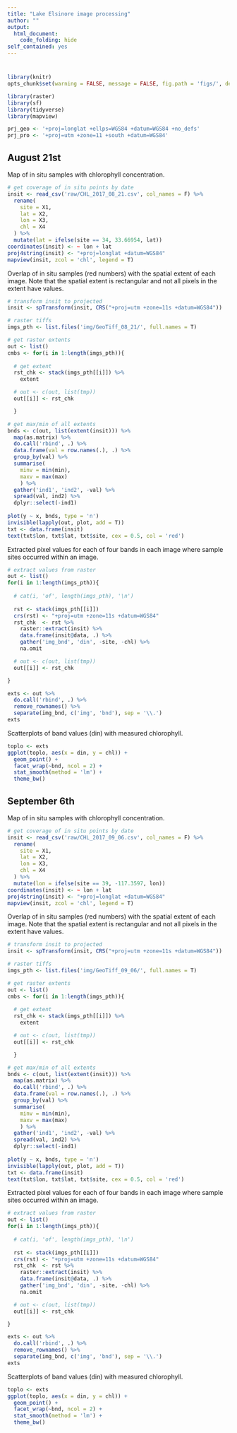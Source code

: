 ```yaml
---
title: "Lake Elsinore image processing"
author: ""
output: 
  html_document:
    code_folding: hide
self_contained: yes
---
```


# {.tabset}

```r
library(knitr)
opts_chunk$set(warning = FALSE, message = FALSE, fig.path = 'figs/', dev.args = list(bg = 'transparent'), eval = T)

library(raster)
library(sf)
library(tidyverse)
library(mapview)

prj_geo <- '+proj=longlat +ellps=WGS84 +datum=WGS84 +no_defs'
prj_pro <- '+proj=utm +zone=11 +south +datum=WGS84'

```

## August 21st

Map of in situ samples with chlorophyll concentration. 

```r
# get coverage of in situ points by date
insit <- read_csv('raw/CHL_2017_08_21.csv', col_names = F) %>% 
  rename(
    site = X1, 
    lat = X2, 
    lon = X3, 
    chl = X4
  ) %>% 
  mutate(lat = ifelse(site == 34, 33.66954, lat)) 
coordinates(insit) <- ~ lon + lat
proj4string(insit) <- "+proj=longlat +datum=WGS84"
mapview(insit, zcol = 'chl', legend = T) 
```

Overlap of in situ samples (red numbers) with the spatial extent of each image. Note that the spatial extent is rectangular and not all pixels in the extent have values.
```r
# transform insit to projected
insit <- spTransform(insit, CRS("+proj=utm +zone=11s +datum=WGS84")) 

# raster tiffs
imgs_pth <- list.files('img/GeoTiff_08_21/', full.names = T)

# get raster extents
out <- list()
cmbs <- for(i in 1:length(imgs_pth)){
  
  # get extent
  rst_chk <- stack(imgs_pth[[i]]) %>% 
    extent 

  # out <- c(out, list(tmp))
  out[[i]] <- rst_chk

  }

# get max/min of all extents
bnds <- c(out, list(extent(insit))) %>%
  map(as.matrix) %>% 
  do.call('rbind', .) %>% 
  data.frame(val = row.names(.), .) %>% 
  group_by(val) %>% 
  summarise(
    minv = min(min), 
    maxv = max(max)
    ) %>% 
  gather('ind1', 'ind2', -val) %>% 
  spread(val, ind2) %>% 
  dplyr::select(-ind1)
  
plot(y ~ x, bnds, type = 'n')  
invisible(lapply(out, plot, add = T))
txt <- data.frame(insit)
text(txt$lon, txt$lat, txt$site, cex = 0.5, col = 'red')
```

Extracted pixel values for each of four bands in each image where sample sites occurred within an image.
```r
# extract values from raster
out <- list()
for(i in 1:length(imgs_pth)){
  
  # cat(i, 'of', length(imgs_pth), '\n')
  
  rst <- stack(imgs_pth[[i]])
  crs(rst) <- "+proj=utm +zone=11s +datum=WGS84"
  rst_chk  <- rst %>% 
    raster::extract(insit) %>% 
    data.frame(insit@data, .) %>%
    gather('img_bnd', 'din', -site, -chl) %>% 
    na.omit

  # out <- c(out, list(tmp))
  out[[i]] <- rst_chk

}

exts <- out %>% 
  do.call('rbind', .) %>% 
  remove_rownames() %>% 
  separate(img_bnd, c('img', 'bnd'), sep = '\\.')
exts
```

Scatterplots of band values (din) with measured chlorophyll.
```r
toplo <- exts
ggplot(toplo, aes(x = din, y = chl)) + 
  geom_point() + 
  facet_wrap(~bnd, ncol = 2) + 
  stat_smooth(method = 'lm') + 
  theme_bw()
```

## September 6th

Map of in situ samples with chlorophyll concentration. 

```r
# get coverage of in situ points by date
insit <- read_csv('raw/CHL_2017_09_06.csv', col_names = F) %>% 
  rename(
    site = X1, 
    lat = X2, 
    lon = X3, 
    chl = X4
  ) %>% 
  mutate(lon = ifelse(site == 39, -117.3597, lon))
coordinates(insit) <- ~ lon + lat
proj4string(insit) <- "+proj=longlat +datum=WGS84"
mapview(insit, zcol = 'chl', legend = T) 
```

Overlap of in situ samples (red numbers) with the spatial extent of each image. Note that the spatial extent is rectangular and not all pixels in the extent have values.
```r
# transform insit to projected
insit <- spTransform(insit, CRS("+proj=utm +zone=11s +datum=WGS84")) 

# raster tiffs
imgs_pth <- list.files('img/GeoTiff_09_06/', full.names = T)

# get raster extents
out <- list()
cmbs <- for(i in 1:length(imgs_pth)){
  
  # get extent
  rst_chk <- stack(imgs_pth[[i]]) %>% 
    extent 

  # out <- c(out, list(tmp))
  out[[i]] <- rst_chk

  }

# get max/min of all extents
bnds <- c(out, list(extent(insit))) %>%
  map(as.matrix) %>% 
  do.call('rbind', .) %>% 
  data.frame(val = row.names(.), .) %>% 
  group_by(val) %>% 
  summarise(
    minv = min(min), 
    maxv = max(max)
    ) %>% 
  gather('ind1', 'ind2', -val) %>% 
  spread(val, ind2) %>% 
  dplyr::select(-ind1)
  
plot(y ~ x, bnds, type = 'n')  
invisible(lapply(out, plot, add = T))
txt <- data.frame(insit)
text(txt$lon, txt$lat, txt$site, cex = 0.5, col = 'red')
```

Extracted pixel values for each of four bands in each image where sample sites occurred within an image.
```r
# extract values from raster
out <- list()
for(i in 1:length(imgs_pth)){
  
  # cat(i, 'of', length(imgs_pth), '\n')
  
  rst <- stack(imgs_pth[[i]])
  crs(rst) <- "+proj=utm +zone=11s +datum=WGS84"
  rst_chk  <- rst %>% 
    raster::extract(insit) %>% 
    data.frame(insit@data, .) %>%
    gather('img_bnd', 'din', -site, -chl) %>% 
    na.omit

  # out <- c(out, list(tmp))
  out[[i]] <- rst_chk

}

exts <- out %>% 
  do.call('rbind', .) %>% 
  remove_rownames() %>% 
  separate(img_bnd, c('img', 'bnd'), sep = '\\.')
exts
```

Scatterplots of band values (din) with measured chlorophyll.
```r
toplo <- exts
ggplot(toplo, aes(x = din, y = chl)) + 
  geom_point() + 
  facet_wrap(~bnd, ncol = 2) + 
  stat_smooth(method = 'lm') + 
  theme_bw()
```


